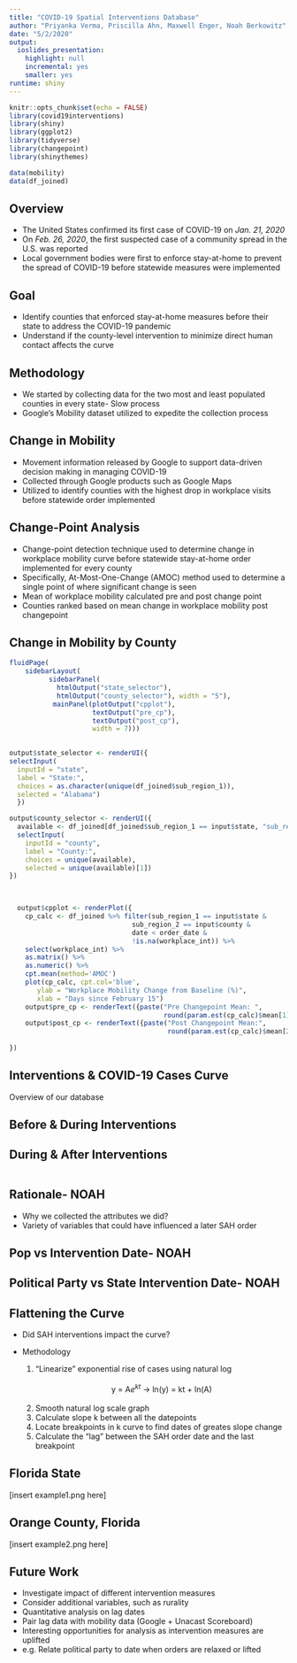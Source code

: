 ```yaml
---
title: "COVID-19 Spatial Interventions Database"
author: "Priyanka Verma, Priscilla Ahn, Maxwell Enger, Noah Berkowitz"
date: "5/2/2020"
output: 
  ioslides_presentation: 
    highlight: null
    incremental: yes
    smaller: yes
runtime: shiny
---
```


```r
knitr::opts_chunk$set(echo = FALSE)
library(covid19interventions)
library(shiny)
library(ggplot2)
library(tidyverse)
library(changepoint)
library(shinythemes)

data(mobility)
data(df_joined)
```

## Overview
- The United States confirmed its first case of COVID-19 on _Jan. 21, 2020_
- On _Feb. 26, 2020_, the first suspected case of a community spread in the U.S. was reported
- Local government bodies were first to enforce stay-at-home   to prevent the spread of COVID-19 before statewide measures were implemented

## Goal
- Identify counties that enforced stay-at-home measures before their state to address the COVID-19 pandemic 
- Understand if the county-level intervention to minimize direct human contact affects the curve

## Methodology
- We started by collecting data for the two most and least populated counties in every state- Slow process
- Google's Mobility dataset utilized to expedite the collection process

## Change in Mobility
- Movement information released by Google to support data-driven decision making in managing COVID-19
- Collected through Google products such as Google Maps
- Utilized to identify counties with the highest drop in workplace visits before statewide order implemented

## Change-Point Analysis
- Change-point detection technique used to determine change in workplace mobility curve before statewide stay-at-home order implemented for every county
- Specifically, At-Most-One-Change (AMOC) method used to determine a single point of where significant change is seen
- Mean of workplace mobility calculated pre and post change point
- Counties ranked based on mean change in workplace mobility post changepoint

## Change in Mobility by County
```r
fluidPage(
    sidebarLayout(
          sidebarPanel(
            htmlOutput("state_selector"),
            htmlOutput("county_selector"), width = "5"),
           mainPanel(plotOutput("cpplot"),
                     textOutput("pre_cp"),
                     textOutput("post_cp"),
                     width = 7)))
        

output$state_selector <- renderUI({
selectInput(
  inputId = "state", 
  label = "State:",
  choices = as.character(unique(df_joined$sub_region_1)),
  selected = "Alabama")
  })

output$county_selector <- renderUI({
  available <- df_joined[df_joined$sub_region_1 == input$state, "sub_region_2"]
  selectInput(
    inputId = "county", 
    label = "County:",
    choices = unique(available),
    selected = unique(available)[1])
})


  
  output$cpplot <- renderPlot({
    cp_calc <- df_joined %>% filter(sub_region_1 == input$state & 
                               sub_region_2 == input$county &
                               date < order_date &
                               !is.na(workplace_int)) %>%
    select(workplace_int) %>% 
    as.matrix() %>% 
    as.numeric() %>% 
    cpt.mean(method='AMOC')
    plot(cp_calc, cpt.col='blue', 
       ylab = "Workplace Mobility Change from Baseline (%)",
       xlab = "Days since February 15")
    output$pre_cp <- renderText({paste("Pre Changepoint Mean: ",
                                       round(param.est(cp_calc)$mean[1], 2))})
    output$post_cp <- renderText({paste("Post Changepoint Mean:",
                                        round(param.est(cp_calc)$mean[2]))})
    
})
```


## Interventions & COVID-19 Cases Curve
Overview of our database

## Before & During Interventions

## During & After Interventions

```r

```
## Rationale- NOAH 
- Why we collected the attributes we did?
- Variety of variables that could have influenced a later SAH order

## Pop vs Intervention Date- NOAH

## Political Party vs State Intervention Date- NOAH

## Flattening the Curve
- Did SAH interventions impact the curve?

- Methodology
  1. "Linearize" exponential rise of cases using natural log\
  \
  <center> y = A$e^{kt}$ &rarr; ln(y) = kt + ln(A) </center>
  \
  2. Smooth natural log scale graph
  3. Calculate slope k between all the datepoints
  4. Locate breakpoints in k curve to find dates of greates slope change
  5. Calculate the "lag" between the SAH order date and the last breakpoint

## Florida State
[insert example1.png here]

## Orange County, Florida
[insert example2.png here]

## Future Work
- Investigate impact of different intervention measures
- Consider additional variables, such as rurality
- Quantitative analysis on lag dates
- Pair lag data with mobility data (Google + Unacast Scoreboard)
- Interesting opportunities for analysis as intervention measures are uplifted
- e.g. Relate political party to date when orders are relaxed or lifted



